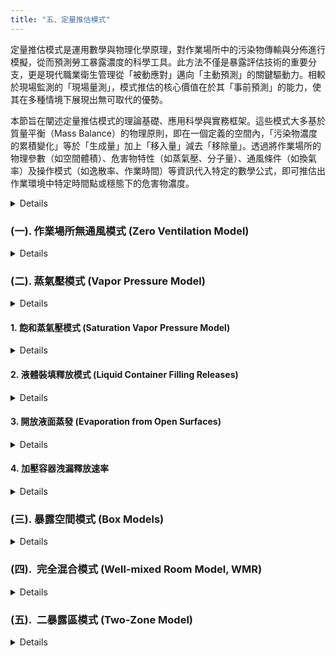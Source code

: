 ```yaml
---
title: "五、定量推估模式"
---
```


定量推估模式是運用數學與物理化學原理，對作業場所中的污染物傳輸與分佈進行模擬，從而預測勞工暴露濃度的科學工具。此方法不僅是暴露評估技術的重要分支，更是現代職業衛生管理從「被動應對」邁向「主動預測」的關鍵驅動力。相較於現場監測的「現場量測」，模式推估的核心價值在於其「事前預測」的能力，使其在多種情境下展現出無可取代的優勢。

本節旨在闡述定量推估模式的理論基礎、應用科學與實務框架。這些模式大多基於質量平衡（Mass Balance）的物理原則，即在一個定義的空間內，「污染物濃度的累積變化」等於「生成量」加上「移入量」減去「移除量」。透過將作業場所的物理參數（如空間體積）、危害物特性（如蒸氣壓、分子量）、通風條件（如換氣率）及操作模式（如逸散率、作業時間）等資訊代入特定的數學公式，即可推估出作業環境中特定時間點或穩態下的危害物濃度。

<details>

儘管模式推估的結果屬於理論預測，但在缺乏實際監測數據時，它為初步定量評估提供了重要的科學依據。然而，模式的有效性高度依賴於輸入參數的品質，與使用者對其模型假設的理解。任何模式都是對複雜現實的簡化，其預測的準確性與其複雜度、參數的精確性及情境的適用性息息相關。因此，職業衛生專業人員在使用時，必須從單純的「工具操作者」提升為「模式思考者」，深刻理解「垃圾進，垃圾出（Garbage In, Garbage Out）」的原則，並持續運用專業判斷來評估輸入數據的合理性、選擇最適合的模式，以及詮釋最終結果的實際意義與不確定性。

一個完整的模式推估工作流程，應包含以下步驟：

1.  情境定義與參數收集：清晰定義評估目標與邊界條件，並收集所有必要的輸入參數。
2.  模式選擇：依據評估目的、可用數據與情境複雜度，選擇最合適的推估模式（詳見後續各節）。
3.  濃度推估：運用模式計算出暴露強度（濃度）。
4.  暴露實態描述：將推估的濃度與作業時間、頻率結合，計算出時間加權平均濃度（TWA）或短時間暴露濃度（STEL）。
5.  風險判定：將計算出的暴露值與相關的職業暴露限值（OELs）進行比較，以判定風險等級。

為協助專業人員應用此技術，國內外皆已發展出相關指引與工具，如職安署的「危害性化-學品定量暴露評估推估模式」專刊(職安署, 2016)，與「勞工作業環境監測及暴露危害管理平台」(職安署, 2025a)，以及AIHA的「Mathematical Models for Estimating Occupational Exposure to Chemicals」專書(Ten Berge et al., 2009)，與IHMOD軟體(AIHA, 2025)等，皆是重要的參考與運用資源。以下各節將依循從簡至繁的原則，系統性地介紹作業場所無通風模式、飽和蒸氣壓模式、暴露空間模式（含完全混合模式）、二暴露區模式、渦流擴散模式及統計推估模式等，闡述其適用情境、數學原理、使用限制及應用範例，以期建構使用者完整的模式應用知識體系。

</details>

### (一). 作業場所無通風模式 (Zero Ventilation Model)

<details>

1. 核心概念與假設

此模式是定量暴露推估中最為基礎且保守的篩選工具，屬於第一層級（Tier I）模式。其核心概念極為單純，係基於質量平衡原理，在一個最壞情境（Worst-case Scenario）的假設下，估算污染物在密閉空間中的最終平均濃度。其基本假設為：

(1). 零通風 (Zero Ventilation):完全忽略任何形式的機械通風或自然通風所帶來的稀釋效應。

(2). 完全逸散與混合 (Complete Release & Mixing):假設容器中的化學物質瞬間、完全地釋放到空氣中，並立即均勻混合於整個定義的空間體積內。

(3). 無移除機制 (No Removal Sinks):不考慮污染物因表面沉降、化學反應、或被多孔材質吸附等任何形式的移除機制。

2. 適用情境與限制

此模式的價值在於其極端的保守性，能快速提供一個暴露濃度的「絕對上限」。適用情境與使用限制如下：

(1). 初步風險篩選：作為暴露評估的第一道防線，快速篩選出可忽略的低風險情境。

(2). 最壞情境分析：評估密閉或局限空間內，因化學品意外洩漏（如容器破裂、翻倒）可能造成的最高濃度。

(3). 通風系統啟動前評估：可用於推估污染物在空間內充分混合後，啟動通風系統前的初始濃度。

(4). 高度保守：由於排除了所有移除與稀釋機制，其估算結果通常遠高於實際暴露濃度，不應用於精確的暴露實態判斷。

(5). 忽略時間與空間梯度：模式假設瞬間混合，無法描述污染物濃度隨時間與空間變化的動態過程。在洩漏初期，靠近源頭的濃度可能遠高於模式推估的平均值。

3. 模式數學公式

其數學公式直接反映了質量平衡的概念：

$C_A=\frac{M_A}{V}$

其中：C~A​~：揮發性化學品A於空氣中的平均濃度 (mg/m³ 或 ppm)； M~A~​：化學品A散布至空氣中的總質量 (mg)；V：無通風室內之空氣體積 (m³)。

4. 情境應用

此模式的應用邏輯非常明確：若在此最保守的推估下，濃度值仍遠低於相關的職業暴露限值（OELs），則職業衛生專業人員可具高度信心地將該SEG的優先序位降低，暫不投入更複雜的評估或監測資源。反之，若推估值接近或超過OELs，則此情境即被標示為潛在的高風險，必須啟動更進一步的行動。

(1). 情境一 (特殊緊急事件 - 化學品容器破裂逸散)

A. 情境描述：於一間體積為 2.5 m³ 的藥品儲藏室內，一瓶裝有 6 克環氧乙烷的玻璃瓶因意外掉落而破裂，內容物瞬間全數釋出。需評估事件發生後，進入該空間人員可能面臨的暴露風險。（已知環氧乙烷 PEL-TWA=1 ppm, STEL=2 ppm, IDLH=444 ppm）

B. 暴露濃度推估：職安署建置之勞工作業環境監測及暴露危害管理平臺中，有此作業場所無通風模式可供試算使用，在無通風的作業空間中，推估汙染物逸散至作業場所空氣中之平均濃度值。

可點擊下方按鈕使用揮發性化學品暴露濃度試算工具：

[無通風推估模式-暴露濃度試算DS1](docs/MA.html){.btn .btn-primary target="_blank"}

[無通風推估模式-暴露濃度試算DS2](docs/MA1.html){.btn .btn-primary target="_blank"}

</details>

### (二). 蒸氣壓模式 (Vapor Pressure Model)

<details>

接續最保守的無通風模式，蒸氣壓模式是另一類基礎且重要的第一層級（Tier I）篩選工具。此類模式的評估基礎，從宏觀的空間體積轉向物質本身的微觀物理化學特性 - 蒸氣壓（Vapor Pressure, VP）。蒸氣壓是衡量液體揮發趨勢的內在屬性，它直接決定了在特定溫度下，液體在密閉系統中能達到的最大氣相濃度。

因此，蒸氣壓模式的核心邏輯，即是利用此一物理極限，來推估多種「最壞情境」下的暴露濃度。與無通風模式假設「所有質量皆逸散」不同，蒸氣壓模式更專注於回答「在氣液平衡的條件下，濃度最高能達到多少？」這個問題。

此模式家族因其原理的直觀性與參數的易得性（蒸氣壓為化學品SDS中的常見參數），而被廣泛應用於多種暴露情境的初步評估。本節將介紹其在不同應用場景下的主要分支，包含了飽和蒸氣壓模式、液體裝填釋放模式、開放液面蒸發模式、及加壓容器洩漏釋放速率等。透過理解並應用這些模式，職業衛生專業人員能夠針對不同的作業活動，快速地進行量化的初步風險判斷。

</details>

#### 1. 飽和蒸氣壓模式 (Saturation Vapor Pressure Model)

<details>

(1). 核心概念

此模式是蒸氣壓模式家族中最直接的應用，其原理根植於熱力學的氣液平衡觀念。在一個給定溫度、與外界隔絕的封閉系統中，揮發性液體會持續蒸發，使其蒸氣分子不斷進入上方氣相空間（Headspace）。與此同時，氣相中的蒸氣分子也會凝結返回液相。當蒸發速率與凝結速率相等時，系統便達到了動態平衡，此時氣相中的蒸氣濃度達到最大值，這個濃度即為該溫度下的飽和蒸氣壓濃度。此模式的精髓在於，它計算的是一個物理上的「理論天花板」，代表了在最理想的飽和條件下，可能出現的最高濃度。因此，它也被視為評估最壞暴露情境的有力工具。

(2). 模式數學公式

模式的計算涉及將物質的蒸氣壓（通常以壓力單位表示，如 mmHg 或 Pa）轉換為空氣中的濃度（如 ppm 或 mg/m³）。在使用此模式評估暴露濃度的實際應用上，會使用到以下幾個公式(如表 3)。

-   化學品A的蒸氣壓(飽和)： $VP_A=\frac{V_A}{V_T}*P_{atm}$

-   化學品A的空間濃度(ppm)： $C_A=VP_A*10^6$

-   ppm轉換mg/m³ (若需要)： $C_A*(\frac{MW}{24.45})$

-   溫度壓力修正 (若若非NTP條件)： $C_A*\frac{(MW*P)}{R*T}$

其中：$VP_A$：化學物質A的蒸氣壓，$P_{atm}$：大氣壓力。，$V_A$：A的體積。$V_T$：系統空間的總體積。 MW：A的分子量g/mol，標準溫壓(NTP)下，1mol氣體的體積= 24.45 L。 實際溫度T（$^oK$）和壓力P（atm） 來修正轉換係數。 R: 理想氣體常數 = 0.0821 L·atm/(mol· $^oK$)

(3). 應用限制與專業考量

飽和蒸氣壓模式的應用價值與其限制是一體兩面，使用者必須清晰地認識到以下特性：

A. 極端的保守性：此模式計算出的濃度明確代表了「最壞中的最壞情況」，它假設了一個完全封閉、無任何通風稀釋、且有足夠時間與液體達成完全飽和的理想狀態。在絕大多數的真實作業環境中，這些條件在日常工作環境中不太容易同時滿足。

B. 初步篩選的利器：正因為其極端的保守性，此模式成為一個絕佳的初步風險篩選工具。如果在此高估情境下，推估的飽和濃度仍然顯著低於職業暴露限值（OELs），那麼職業衛生師便可以具備高度信心，初步判定該暴露情境為可接受的低風險。

C. 觸發進階評估的警訊：反之，如果飽和蒸氣壓模式的推估結果超過或接近OEL，這便是一個強烈的警訊，意味著潛在風險不容忽視，必須採用更精確、更複雜的模式（如考慮通風的完全混合模式或二區模式）進行更深入的評估，以獲得更貼近現實的暴露預測。

D. 「十倍法則」的實務參考：根據經驗法則，即所謂的「十倍法則」（rule-of-ten）(吳亭儀 & 陳友剛, 2019)，在通風不良或密閉空間中，實際的暴露濃度通常僅為理論飽和濃度的1%到10%。這個法則雖非精確科學，但為專業人員在詮釋極端保守的推估結果時，提供了一個更貼近現實的參考框架。

(4). 情境應用

A. 情境1  (大面積揮發性化學品)

-   情境描述：某農產品倉庫的維護人員，正考慮使用液態尼古丁（nicotine）作為大面積噴灑的殺蟲劑。作業人員在操作過程中，將可能近距離接觸尼古丁容器的開口。需評估其直接吸入容器開口上方氣體的潛在風險。（已知尼古丁蒸氣壓 0.08 mmHg，分子量 162.2 g/mol，我國PEL 0.5 mg/m³，NIOSH IDLH 5 mg/m³）

-   暴露濃度推估

[飽和蒸汽壓模式-暴露濃度試算GM1](docs/SA.html){.btn .btn-primary target="_blank"}

[飽和蒸汽壓模式-暴露濃度試算DS2](docs/SA1.html){.btn .btn-primary target="_blank"}

</details>

#### 2. 液體裝填釋放模式 (Liquid Container Filling Releases)

<details>

(1). 核心概念

此模式專門用於評估一個常見但易被忽略的暴露來源：將揮發性液體注入容器（如桶、槽）的過程。其核心物理機制是氣體置換（Gas Displacement）。當液體被注入一個非真空的容器時，它會佔據原先被氣體所佔據的空間，從而將容器頂部空間（Headspace）充斥化學品的氣體向外排出。如果該容器先前已裝有相同或類似的揮發性液體，其頂部空間的氣體很可能已接近或達到該液體的飽和蒸氣壓濃度。因此，在裝填過程中，排出的氣體實質上是高濃度的污染物蒸氣。此模式的目的，即是將此一物理過程量化，計算出在裝填作業中，污染物的質量排放速率（Mass Emission Rate, G）。

(2). 模式數學公式

模式的計算主要基於裝填速率與頂部空間的飽和蒸氣壓濃度。在使用此模式評估暴露濃度的實際應用上，會使用到以下幾個公式(如表 5)。

(3)  應用限制與專業考量(略)

(4). 情境應用

A. 情境 (填充桶裝揮發性化學品)

-   情境描述： 在工廠的散裝物料轉運區，數名勞工（屬同一SEG）負責將甲基乙基酮（MEK）分裝至 55 加侖的標準桶中。每位勞工平均每小時需完成4個桶的填充作業。填充方式為將輸送軟管浸入液面下的「浸沒式填充」。需評估此作業的暴露風險。已知條件： MEK 分子量 72.1 g/mol，蒸氣壓 71.2 mmHg (20°C)，作業溫度 20°C，填充方式為浸沒式飽和狀態。MEK PEL-TWA 為 200 ppm，STEL 為 300 ppm。LC50（半數致死濃度，吸入-大鼠，4小時）：11,000 ppm。

-   暴露濃度推估

(以下略)

</details>

#### 3. 開放液面蒸發 (Evaporation from Open Surfaces)

<details>

(1). 核心概述

此模式專門用於處理因化學品意外洩漏、或於開放式儲槽、清洗槽中操作所形成的「液池（Liquid Pool）」蒸發情境。相較於前述模式，開放液面的蒸發是一個更為複雜的傳質過程（Mass Transfer Process），其蒸發速率不僅取決於化學品本身的蒸氣壓，更受到外部環境因素的強烈影響，特別是液面上方的空氣流速。

此模式的核心目的，與液體裝填模式相似，皆是為了計算出污染物的質量排放速率（Mass Emission Rate, G）。其物理機制包含兩個主要部分：

A. 分子擴散 (Molecular Diffusion): 在液氣界面上，溶劑分子因濃度梯度而自然擴散至空氣中，此過程由物質的擴散係數決定。

B. 強制對流 (Forced Convection): 當有空氣流掠過液面時，會將液面上方高濃度的蒸氣層「帶走」，從而破壞原有的濃度平衡，加速下方液體的蒸發。空氣流速越快，此效應越強。

因此，此模式的挑戰在於如何整合物質內在屬性（蒸氣壓、擴散係數）與外部環境條件（空氣流速、液池面積、溫度），以獲得一個合理的生成速率G。

(2). 模式數學公式

由於其複雜性，學界發展出多種模型來估算蒸發速率，本手冊介紹兩種常用模型。在使用此模式評估暴露濃度的實際應用上，會使用到以下幾個公式(如表 7)。

(略)

(3). 應用限制與專業考量 (略)

(4). 情境應用

-   情境描述： 一個裝有廢棄甲苯的化學廢料桶，在儲存區因鏽蝕而破裂，內容物洩漏至一個尺寸為 1m × 2m 的水泥圍堰內，形成一個表面積為 2 m² 的液池。經現場儀器初步量測，液面上方的平均空氣流速約為 0.075 m/s。需評估此洩漏事件的暴露風險。已知條件： 甲苯分子量 92.1 g/mol，蒸氣壓 21 mmHg，分子擴散係數 8.04×10⁻⁶ m²/sec，作業環境為標準溫壓（NTP）。甲苯 PEL-TWA 為 50 ppm，STEL 為 62.5 ppm。

-   暴露濃度推估 (如表 8)

</details>

#### 4. 加壓容器洩漏釋放速率

<details>

(1). 核心概念

此模式專門用於評估工業環境中潛在風險極高的情境：儲存於高壓系統（如反應器、儲存槽、輸送管線）中的氣體或液體，因系統破損（如閥門失效、管線裂縫）而高速洩漏。此類事件的特點是污染物釋放的能量與速率極大，能在極短時間內造成嚴重的暴露危害。此模式的物理基礎涉及流體力學中的臨界流（Critical Flow），或稱音速流（Sonic Flow）。其核心概念為：

A. 壓力驅動：洩漏的根本驅動力是系統內部壓力（上游壓力, P~up~）與外部環境壓力（下游壓力, P~down~）之間的壓差。

B. 音速極限：當壓差達到一定程度（通常當 P~up~ / P~down~ ≈ 2），氣體通過洩漏孔口的速度會達到其在該溫度下的音速。一旦達到音速，即使再提高上游壓力，氣體的洩漏速度也不會再增加，此時的體積流率達到了物理極限。

C. 最大初始釋放：因此，此模式計算的是洩漏事件發生瞬間的最大初始質量釋放速率（Maximum Initial Mass Release Rate, G），這對於緊急應變規劃至關重要。

影響洩漏速率的關鍵參數包含：系統壓力、氣體種類（影響其音速與密度）、溫度、以及洩漏孔口的幾何形狀與尺寸。

在溫度與氣體組成的影響方面，在約20°C的條件下，臨界壓力比對不同氣體有所不同，表 9列出常見氣體臨界流動比。

(2). 模式數學公式

模式的計算涉及臨界體積流量、加壓氣體密度，最終得出質量釋放速率。在使用此模式評估暴露濃度的實際應用上，會使用到以下公式(表 10)。

(略)

(3). 用限制與專業考量 (略)

(4). 情境應用

A. 情境  (壓力管線洩漏 )

-   情境描述： 一條輸送純氯化氫（HCl）氣體的加壓管線，在室內發生洩漏。管線的表壓力（gauge pressure）為 5 atm，作業環境溫度為 25°C。經檢查發現，管線上出現一道長 1 cm、寬 1 mm 的裂縫。需評估此洩漏事件的立即危害與應變需求。已知條件： HCl 分子量 36.5 g/mol，PEL-Ceiling 為 5 ppm (約 7.5 mg/m³)。管線絕對壓力約 6 atm (6Pa)。

-   風險評估與後續行動 (略)

</details>

### (三). 暴露空間模式 (Box Models)

<details>

1. 概述

暴露空間模式，或稱箱型模式 (Box Models)，是定量暴露推估領域中應用最為廣泛、也最具基礎性的模型之一。模式包括兩個基本元素：污染物釋放源產生(Source Generation)及擴散機制（Dispersion），它將評估的思維從「釋放源估算」提升至「空間濃度模擬」，引入了通風 (Ventilation) 這個至關重要的暴露影響因子。此模式將作業場所簡化為一個或多個抽象的「箱體」，其核心是建立在質量平衡定律之上，即在任何一個定義的箱體內，污染物質量的變化率，等於所有進入該箱體的通量（包含污染源生成與外部空氣移入）減去所有離開該箱體的通量（包含隨排氣移出與內部沉降）。其中，最基礎的單一箱體模型，即為完全混合模式 (Well-mixed Room Model)。其基本假設為：

(1). 完全混合 (Well-mixed): 這是此模式最核心也最理想化的假設。它假定任何進入箱體（房間）的污染物，都會瞬間、且均勻地與箱體內的所有空氣混合。這意味著在箱體內的任何一個位置，其濃度都是相同的，並且等於排氣口的濃度。

(2). 恆定參數： 模式通常假設污染物的生成速率（G）與空間的通風換氣率（Q）在評估的時間內保持不變。

此模式使用數學模式來推估作業空間(均勻混合之箱體)，主要影響參數為室內空氣流量。室內空氣流量（*Q~in~*~​~）分為三類：1.強制通風（*Q~F~*​），指可控的機械通風（如空調系統），可進一步分為新鮮外氣（*Q~MU~*​）及循環風量（*Q~R~*​）；2.自然通風（*Q~N~*~​~），指通過門窗等開口，受風壓和溫差驅動，這通常難以量化而常被忽略（除非明顯開啟門窗）；3.滲透風量（*Q~INF~*~​~），指通過建築縫隙的無組織氣流，在經驗值上，普通住宅約為 1 ACH（每小時換氣次數）。

2. 模式數學公式

模式的數學表達式是一個描述濃度隨時間變化的一階常微分方程，其積分後可得到特定時間的濃度解，並在時間趨近於無窮大時，得到穩態濃度解。根據AIHA WMB(Well-Mixed box model)模式 (Reinke & Keil, 2009)，將整理公式如表 11。

3. 應用限制與專業考量

此模式將前述章節計算出的「生成速率G」，與作業場所的「空間特性（體積V、換氣率Q）」結合起來，從而推估出勞工實際可能暴露的「環境濃度C」。但使用上，仍應注意模式特性如下。

4\. 情境應用

(1). 情境1 (有機溶劑塗敷作業-動態濃度評估)

l  情境描述：在一間尺寸為 5m × 6m × 2m（體積 V=60 m³）的實驗室內，一名勞工將進行甲苯塗層作業。已知該作業的甲苯逸散率 G 經評估為 50 mg/s。實驗室的通風換氣率 Q 為 0.1 m³/s。作業開始前，室內與進氣的甲苯背景濃度均為 10 mg/m³。假設：完全混合、無沉積效應（Sinks）。需評估作業開始 20 分鐘後，實驗室內的平均甲苯濃度，以判斷是否可能超過短時間暴露限值。

[暴露空間模式-暴露濃度試算DS1](docs/1-box_model.html){.btn .btn-primary target="_blank"}

[暴露空間模式-暴露濃度試算DS2](docs/2-box_model.html){.btn .btn-primary target="_blank"}

</details>

### (四).  完全混合模式 (Well-mixed Room Model, WMR)

<details>

1. 核心概念

完全混合模式或稱單一箱體模式（One-box Model），是暴露空間模式（Box Models）中最基礎且廣泛應用的定量推估工具。此模式將一個複雜的作業空間（如房間、廠房）簡化為一個單一、均質的「箱體」，並基於質量平衡（Mass Balance）原理，來預測其中空氣污染物的濃度變化。其核心物理原則為：空間內污染物質量的累積速率 = 污染物生成速率 - 污染物移除速率。

此模式的運作基石建立在一個關鍵的理想化假設之上 - 完全且瞬時混合（Instantaneous and Perfect Mixing）。這意味著任何進入此空間的污染物（無論是從污染源產生或隨進氣帶入），都會立刻、均勻地分佈於整個空間體積內。因此在此理想模型中，空間內任何一點的濃度都是相同的，並且等於排氣口的濃度，示意圖如圖 2。

2\. 模式數學公式

完全混合模式的動態行為可由一系列基於質量平衡的微分方程所描述。下表彙整了此模式在不同條件下的核心計算公式，包括濃度隨時間的動態變化解、穩態濃度解，以及考量背壓效應、間歇性排放等進階情境的修正。根據AIHA-CH5 Well Mixed rooms with Changing Conditions(Reinke et al., 2009)，將相關公式整理如表 12。

3.  應用限制與專業考量

儘管完全混合模式功能強大且應用廣泛，但其結果的可靠性高度依賴於對其內在限制的理解。使用者必須清晰地認知以下幾點。

4.  情境應用

(1). 情境1 (有機溶劑塗布 - 濃度動態變化)

-   情境描述:某工廠零件塗布機在室溫波動環境下運行，需評估甲苯濃度的動態變化及勞工暴露風險。**已知條件**：**房間參數**：體積 V=25 m3，通風率 Q=1.0 m3/min（換氣次數 2.4 ACH）。**甲苯排放率**隨溫度變化，可依據

[WMR完全混合模式-暴露濃度試算DS](docs/WMR2.html){.btn .btn-primary target="_blank"}

</details>

### (五).  二暴露區模式 (Two-Zone Model)

<details>

1\. 核心概念

二暴露區模式，亦稱為近場/遠場模式 (Near-Field/Far-Field Model, NF/FF)，是定量暴露推估中，對廣泛使用的「完全混合模式 (Well-mixed Room, WMR)」一個進階模式。其核心價值在於解決了單一箱體模型最根本的限制 - 「完全且均勻混合」的理想化假設。在真實的作業環境中，污染物濃度並非均勻分佈，尤其是在靠近污染源附近，濃度往往顯著高於場所內的平均值。直接使用WMR模式進行評估，極有可能嚴重低估靠近污染源作業勞工的實際暴露風險。為此，二暴露區模式將單一的作業空間，依據與污染源的距離和空氣交換效率，概念性地劃分為兩個相互關聯的虛擬區域：

2\. 模式數學公式

二暴露區模式的數學核心是針對近場與遠場分別建立的兩個聯立微分方程，用以描述污染物濃度的動態變化。其關鍵在於透過質量平衡，推導出近場與遠場在穩態或特定時間下的濃度解。根據AIHA-CH6 The Near Field/Far Field (two-box) model with a constant contamination emission rate(Nicas, 2009)，將相關公式整理如表 13。

3\. 應用限制與專業考量

二暴露區模式雖然提供了更精確的暴露評估可能性，但其結果的可靠性高度依賴於使用者對其限制的理解與參數的正確選取。

4\. 情境應用

(1). 情境 (塗抹黏合劑)

A. 情境描述：一名勞工坐在工作台旁，手動塗抹含甲苯的黏合劑，甲苯以恆定速率 G=1,000 mg/min蒸發。近場（NF）：假設為半球形(半徑  r = 0.76 m )，體積 V~N~ = 0.93 m^3^，自由表面積 FSA=3.6 m^2^。空氣流速：隨機空氣速度 S=3.7 m/min（室內中位數）。房間參數：總體積 200 m^3^，通風速率 Q=20 m^3^/min（每小時6次換氣），初始條件：甲苯濃度為 0。請進行該名勞工暴露評估。

</details>
